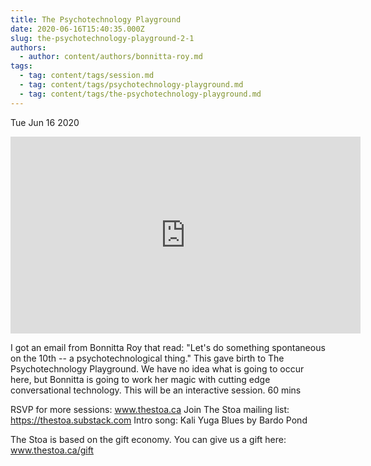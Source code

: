 ```yaml
---
title: The Psychotechnology Playground
date: 2020-06-16T15:40:35.000Z
slug: the-psychotechnology-playground-2-1
authors:
  - author: content/authors/bonnitta-roy.md
tags:
  - tag: content/tags/session.md
  - tag: content/tags/psychotechnology-playground.md
  - tag: content/tags/the-psychotechnology-playground.md
---
```






Tue Jun 16 2020

<iframe width="560" height="315" src="https://www.youtube.com/embed/b45qlpPY7Lg" title="The Psychotechnology Playground w/ Bonnitta Roy (June 5th , 2020)" frameborder="0" allow="accelerometer; autoplay; clipboard-write; encrypted-media; gyroscope; picture-in-picture" allowfullscreen ></iframe>

I got an email from Bonnitta Roy that read: "Let's do something spontaneous on the 10th -- a psychotechnological thing." This gave birth to The Psychotechnology Playground. We have no idea what is going to occur here, but Bonnitta is going to work her magic with cutting edge conversational technology. This will be an interactive session. 60 mins

RSVP for more sessions: www.thestoa.ca
Join The Stoa mailing list: https://thestoa.substack.com
Intro song: Kali Yuga Blues by Bardo Pond

The Stoa is based on the gift economy. You can give us a gift here: www.thestoa.ca/gift


